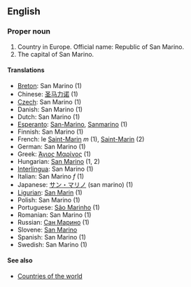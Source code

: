 ==English==
===Proper noun===

#Country in Europe. Official name: Republic of San Marino.
#The capital of San Marino.

====Translations====
*[[Breton]]: San Marino (1)
*Chinese: [[圣马力诺]] (1)
*[[Czech]]: San Marino (1)
*Danish: San Marino (1)
*Dutch: San Marino (1)
*[[Esperanto]]: [[San-Marino]], [[Sanmarino]] (1)
*Finnish: San Marino (1)
*French: le [[Saint-Marin]] ''m'' (1), [[Saint-Marin]] (2)
*German: San Marino (1)
*Greek: [[Άγιος Μαρίνος]] (1)
*Hungarian: [[San Marino]] (1, 2)
*[[Interlingua]]: San Marino (1)
*Italian: San Marino ''f'' (1)
*Japanese: [[サン・マリノ]] (san marino) (1)
*[[Ligurian]]: [[San Marin]] (1)
*Polish: San Marino (1)
*Portuguese: [[São Marinho]] (1)
*Romanian: San Marino (1)
*Russian: [[Сан Марино]] (1)
*Slovene: [[San Marino]]
*Spanish: San Marino (1)
*Swedish: San Marino (1)

====See also====
*[[Countries of the world]]
